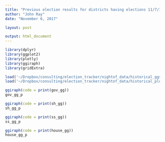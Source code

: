 ```yaml
---
title: "Previous election results for districts having elections 11/7/17"
author: "John Ray"
date: "November 6, 2017"

layout: post

output: html_document
---
```


```r
library(dplyr)
library(ggplot2)
library(plotly)
library(ggiraph)
library(gridExtra)

load('~/Dropbox/consulting/election_tracker/nightof_data/historical_ggs.RData')
load('~/Dropbox/consulting/election_tracker/nightof_data/historical_plots.RData')
```

```r
ggiraph(code = print(gov_gg))
gov_gg_p
```

```r
ggiraph(code = print(sh_gg))
sh_gg_p
```

```r
ggiraph(code = print(ss_gg))
ss_gg_p
```

```r
ggiraph(code = print(house_gg))
house_gg_p
```

